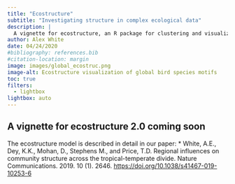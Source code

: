 ```yaml
---
title: "Ecostructure"
subtitle: "Investigating structure in complex ecological data"
description: |
  A vignette for ecostructure, an R package for clustering and visualization of ecological strucutre across local, regional, phylogenetic, and functional axes of assemblage diversity.  
author: Alex White
date: 04/24/2020
#bibliography: references.bib
#citation-location: margin
image: images/global_ecostruc.png
image-alt: Ecostructure visualization of global bird species motifs
toc: true
filters:
  - lightbox
lightbox: auto
---
```


## A vignette for ecostructure 2.0 coming soon

The ecostructure model is described in detail in our paper:
* White, A.E., Dey, K.K., Mohan, D., Stephens M., and Price, T.D. Regional influences on community structure across the tropical-temperate divide. Nature Communications. 2019. 10 (1). 2646. [https://doi.org/10.1038/s41467-019-10253-6](https://doi.org/10.1038/s41467-019-10253-6)

